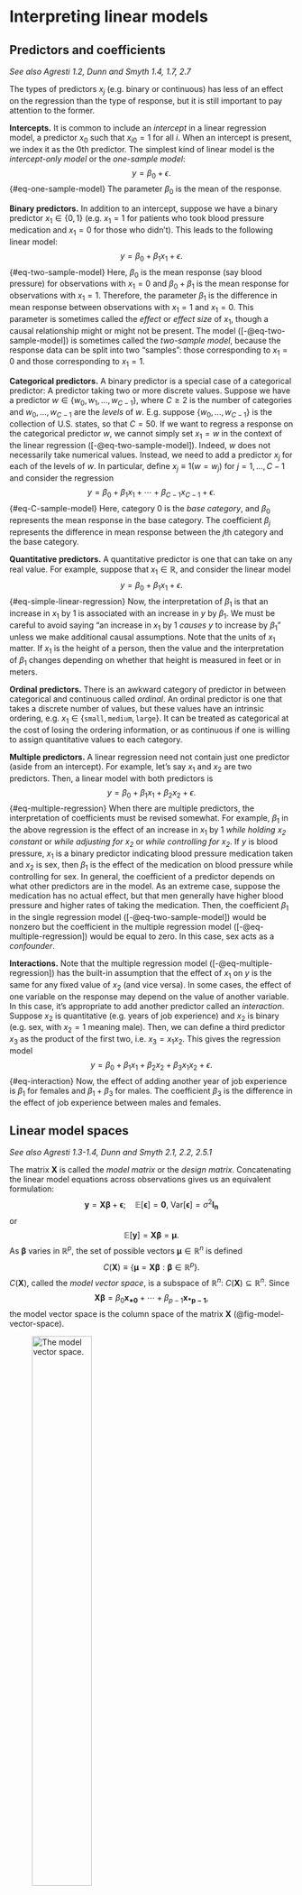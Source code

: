 # Interpreting linear models {#sec-interpreting-linear-models}

## Predictors and coefficients {#sec-predictors-and-coefficients}

*See also Agresti 1.2, Dunn and Smyth 1.4, 1.7, 2.7* 

The types of predictors $x_j$ (e.g. binary or continuous) has less of an effect on the regression than the type of response, but it is still important to pay attention to the former.

**Intercepts.** It is common to include an *intercept* in a linear regression model, a predictor $x_0$ such that $x_{i0} = 1$ for all $i$. When an intercept is present, we index it as the 0th predictor. The simplest kind of linear model is the *intercept-only model* or the *one-sample model*:
$$
y = \beta_0 + \epsilon.
$${#eq-one-sample-model}
The parameter $\beta_0$ is the mean of the response.

**Binary predictors.** In addition to an intercept, suppose we have a binary predictor $x_1 \in \{0,1\}$ (e.g. $x_1 = 1$ for patients who took blood pressure medication and $x_1 = 0$ for those who didn't). This leads to the following linear model:
$$
y = \beta_0 + \beta_1 x_1 + \epsilon.
$${#eq-two-sample-model}
Here, $\beta_0$ is the mean response (say blood pressure) for observations with $x_1 = 0$ and $\beta_0 + \beta_1$ is the mean response for observations with $x_1 = 1$. Therefore, the parameter $\beta_1$ is the difference in mean response between observations with $x_1 = 1$ and $x_1 = 0$. This parameter is sometimes called the *effect* or *effect size* of $x_1$, though a causal relationship might or might not be present. The model ([-@eq-two-sample-model]) is sometimes called the *two-sample model*, because the response data can be split into two "samples": those corresponding to $x_1 = 0$ and those corresponding to $x_1 = 1$.

**Categorical predictors.** A binary predictor is a special case of a categorical predictor: A predictor taking two or more discrete values. Suppose we have a predictor $w \in \{w_0, w_1, \dots, w_{C-1}\}$, where $C \geq 2$ is the number of categories and $w_0, \dots, w_{C-1}$ are the *levels* of $w$. E.g. suppose $\{w_0, \dots, w_{C-1}\}$ is the collection of U.S. states, so that $C = 50$. If we want to regress a response on the categorical predictor $w$, we cannot simply set $x_1 = w$ in the context of the linear regression ([-@eq-two-sample-model]). Indeed, $w$ does not necessarily take numerical values. Instead, we need to add a predictor $x_j$ for each of the levels of $w$. In particular, define $x_j \equiv 1(w = w_j)$ for $j = 1, \dots, C-1$ and consider the regression
$$
y = \beta_0 + \beta_1 x_1 + \cdots + \beta_{C-1}x_{C-1} + \epsilon.
$${#eq-C-sample-model}
Here, category 0 is the *base category*, and $\beta_0$ represents the mean response in the base category. The coefficient $\beta_j$ represents the difference in mean response between the $j$th category and the base category.

**Quantitative predictors.** A quantitative predictor is one that can take on any real value. For example, suppose that $x_1 \in \mathbb{R}$, and consider the linear model
$$
y = \beta_0 + \beta_1 x_1 + \epsilon.
$${#eq-simple-linear-regression}
Now, the interpretation of $\beta_1$ is that an increase in $x_1$ by 1 is associated with an increase in $y$ by $\beta_1$. We must be careful to avoid saying "an increase in $x_1$ by 1 *causes* $y$ to increase by $\beta_1$" unless we make additional causal assumptions. Note that the units of $x_1$ matter. If $x_1$ is the height of a person, then the value and the interpretation of $\beta_1$ changes depending on whether that height is measured in feet or in meters.

**Ordinal predictors.** There is an awkward category of predictor in between categorical and continuous called *ordinal*. An ordinal predictor is one that takes a discrete number of values, but these values have an intrinsic ordering, e.g. $x_1 \in \{\texttt{small}, \texttt{medium}, \texttt{large}\}$. It can be treated as categorical at the cost of losing the ordering information, or as continuous if one is willing to assign quantitative values to each category.

**Multiple predictors.** A linear regression need not contain just one predictor (aside from an intercept). For example, let's say $x_1$ and $x_2$ are two predictors. Then, a linear model with both predictors is
$$
y = \beta_0 + \beta_1 x_1 + \beta_2 x_2 + \epsilon.
$${#eq-multiple-regression}
When there are multiple predictors, the interpretation of coefficients must be revised somewhat. For example, $\beta_1$ in the above regression is the effect of an increase in $x_1$ by 1 *while holding $x_2$ constant* or *while adjusting for $x_2$* or *while controlling for $x_2$*. If $y$ is blood pressure, $x_1$ is a binary predictor indicating blood pressure medication taken and $x_2$ is sex, then $\beta_1$ is the effect of the medication on blood pressure while controlling for sex. In general, the coefficient of a predictor depends on what other predictors are in the model. As an extreme case, suppose the medication has no actual effect, but that men generally have higher blood pressure and higher rates of taking the medication. Then, the coefficient $\beta_1$ in the single regression model ([-@eq-two-sample-model]) would be nonzero but the coefficient in the multiple regression model ([-@eq-multiple-regression]) would be equal to zero. In this case, sex acts as a *confounder*.

**Interactions.** Note that the multiple regression model ([-@eq-multiple-regression]) has the built-in assumption that the effect of $x_1$ on $y$ is the same for any fixed value of $x_2$ (and vice versa). In some cases, the effect of one variable on the response may depend on the value of another variable. In this case, it's appropriate to add another predictor called an *interaction*. Suppose $x_2$ is quantitative (e.g. years of job experience) and $x_2$ is binary (e.g. sex, with $x_2 = 1$ meaning male). Then, we can define a third predictor $x_3$ as the product of the first two, i.e. $x_3 = x_1x_2$. This gives the regression model
$$
y = \beta_0 + \beta_1 x_1 + \beta_2 x_2 + \beta_3 x_1 x_2 + \epsilon.
$${#eq-interaction}
Now, the effect of adding another year of job experience is $\beta_1$ for females and $\beta_1 + \beta_3$ for males. The coefficient $\beta_3$ is the difference in the effect of job experience between males and females.

## Linear model spaces {#sec-linear-model-spaces}

*See also Agresti 1.3-1.4, Dunn and Smyth 2.1, 2.2, 2.5.1*

The matrix $\boldsymbol{X}$ is called the *model matrix* or the *design matrix*. Concatenating the linear model equations across observations gives us an equivalent formulation:
$$
\boldsymbol{y} = \boldsymbol{X} \boldsymbol{\beta} + \boldsymbol{\epsilon}; \quad \mathbb{E}[\boldsymbol{\epsilon}] = \boldsymbol{0}, \ \text{Var}[\boldsymbol{\epsilon}] = \sigma^2 \boldsymbol{I_n}
$$
or
$$
\mathbb{E}[\boldsymbol{y}] = \boldsymbol{X} \boldsymbol{\beta} = \boldsymbol{\mu}.
$$
As $\boldsymbol{\beta}$ varies in $\mathbb{R}^p$, the set of possible vectors $\boldsymbol{\mu} \in \mathbb{R}^n$ is defined
$$
C(\boldsymbol{X}) \equiv \{\boldsymbol{\mu} = \boldsymbol{X} \boldsymbol{\beta}: \boldsymbol{\beta} \in \mathbb{R}^p\}.
$$
$C(\boldsymbol{X})$, called the *model vector space*, is a subspace of $\mathbb{R}^n$: $C(\boldsymbol{X}) \subseteq \mathbb{R}^n$. Since
$$
\boldsymbol{X} \boldsymbol{\beta} = \beta_0 \boldsymbol{x_{*0}} + \cdots + \beta_{p-1} \boldsymbol{x_{*p-1}},
$$
the model vector space is the column space of the matrix $\boldsymbol{X}$ (@fig-model-vector-space).

![The model vector space.](figures/model-vector-space.png){#fig-model-vector-space width=50%}

The *dimension* of $C(\boldsymbol{X})$ is the rank of $\boldsymbol{X}$, i.e. the number of linearly independent columns of $\boldsymbol{X}$. If $\text{rank}(\boldsymbol{X}) < p$, this means that there are two different vectors $\boldsymbol{\beta}$ and $\boldsymbol{\beta'}$ such that $\boldsymbol{X} \boldsymbol{\beta} = \boldsymbol{X} \boldsymbol{\beta'}$. Therefore, we have two values of the parameter vector that give the same model for $\boldsymbol{y}$. This makes $\boldsymbol{\beta}$ *not identifiable*, and makes it impossible to reliably determine $\boldsymbol{\beta}$ based on the data. For this reason, we will generally assume that $\boldsymbol{\beta}$ is *identifiable*, i.e. $\boldsymbol{X} \boldsymbol{\beta} \neq \boldsymbol{X} \boldsymbol{\beta'}$ if $\boldsymbol{\beta} \neq \boldsymbol{\beta'}$. This is equivalent to the assumption that $\text{rank}(\boldsymbol{X}) = p$. Note that this cannot hold when $p > n$, so for the majority of the course we will assume that $p \leq n$. In this case, $\text{rank}(\boldsymbol{X}) = p$ if and only if $\boldsymbol{X}$ has *full-rank*.

As an example when $p \leq n$ but when $\boldsymbol{\beta}$ is still not identifiable, consider the case of a categorical predictor. Suppose the categories of $w$ were $\{w_1, \dots, w_{C-1}\}$, i.e. the baseline category $w_0$ did not exist. In this case, the model ([-@eq-C-sample-model]) would not be identifiable because $x_0 = 1 = x_1 + \cdots + x_{C-1}$ and thus $x_{*0} = 1 = x_{*1} + \cdots + x_{*,C-1}$. Indeed, this means that one of the predictors can be expressed as a linear combination of the others, so $\boldsymbol{X}$ cannot have full rank. A simpler way of phrasing the problem is that we are describing $C-1$ intrinsic parameters (the means in each of the $C-1$ groups) with $C$ model parameters. There must therefore be some redundancy. For this reason, if we include an intercept term in the model then we must designate one of our categories as the baseline and exclude its indicator from the model.

